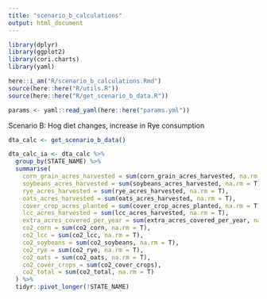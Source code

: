 ```yaml
---
title: "scenario_b_calculations"
output: html_document
---
```


```r

library(dplyr)
library(ggplot2)
library(cori.charts)
library(yaml)

here::i_am("R/scenario_b_calculations.Rmd")
source(here::here("R/utils.R"))
source(here::here("R/get_scenario_b_data.R"))

```

```r

params <- yaml::read_yaml(here::here("params.yml"))

```

Scenario B: Hog diet changes, increase in Rye consumption

```r

dta_calc <- get_scenario_b_data()

```


```r

dta_calc_ia <- dta_calc %>%
  group_by(STATE_NAME) %>%
  summarise(
    corn_grain_acres_harvested = sum(corn_grain_acres_harvested, na.rm = T),
    soybeans_acres_harvested = sum(soybeans_acres_harvested, na.rm = T),
    rye_acres_harvested = sum(rye_acres_harvested, na.rm = T),
    oats_acres_harvested = sum(oats_acres_harvested, na.rm = T),
    cover_crop_acres_planted = sum(cover_crop_acres_planted, na.rm = T),
    lcc_acres_harvested = sum(lcc_acres_harvested, na.rm = T),
    extra_acres_covered_per_year = sum(extra_acres_covered_per_year, na.rm = T),
    co2_corn = sum(co2_corn, na.rm = T),
    co2_lcc = sum(co2_lcc, na.rm = T),
    co2_soybeans = sum(co2_soybeans, na.rm = T),
    co2_rye = sum(co2_rye, na.rm = T),
    co2_oats = sum(co2_oats, na.rm = T),
    co2_cover_crops = sum(co2_cover_crops),
    co2_total = sum(co2_total, na.rm = T)
  ) %>%
  tidyr::pivot_longer(!STATE_NAME)

```
